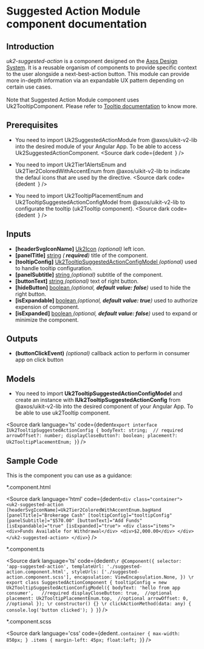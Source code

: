 
# Suggested Action Module component documentation

## Introduction

<p>
 <i>uk2-suggested-action</i>
 is a component designed on the <a href="https://www.figma.com/file/xNJe50LNYYGhQ1Q1C3zs4b/%F0%9F%91%B7%E2%80%8D%E2%99%82%EF%B8%8F-Framework-Core---Web-2.0?node-id=635%3A22827&t=aYwvVFyEuFecvqBW-0" target="_blank">Axos Design System</a>. It is a reusable organism of components to provide specific context to the user alongside a next-best-action button. This module can provide more in-depth information via an expandable UX pattern depending on certain use cases.
 <br/><br/>
 Note that Suggested Action Module component uses Uk2TooltipComponent. Please refer to <a href="../?path=/story/components-tooltip--basic-usage" target="_blank">Tooltip documentation</a> to know more.
</p>

## Prerequisites
 - You need to import Uk2SuggestedActionModule from @axos/uikit-v2-lib into the desired module of your Angular App. To be able to access Uk2SuggestedActionComponent.
<Source
  dark
  code={dedent`
  `}
/>

- You need to import Uk2Tier1AlertsEnum and Uk2Tier2ColoredWithAccentEnum from @axos/uikit-v2-lib to indicate the defaul icons that are used by the directive.
<Source
  dark
  code={dedent`
  `}
/>


- You need to import Uk2TooltipPlacementEnum and Uk2TooltipSuggestedActionConfigModel from @axos/uikit-v2-lib to configurate the tooltip (uk2Tooltip component).
<Source
  dark
  code={dedent`
  `}
/>

## Inputs
<ul>
  <li><strong>[headerSvgIconName]</strong> <u>Uk2Icon</u> <i>(optional)</i> left icon.</li>
  <li><strong>[panelTitle]</strong> <u>string</u> <i>(<strong> required</strong>)</i> title of the component.</li>
  <li><strong>[tooltipConfig]</strong> <u>Uk2TooltipSuggestedActionConfigModel </u> <i>(optional)</i> used to handle tooltip configuration.</li>
  <li><strong>[panelSubtitle]</strong> <u>string </u> <i>(optional)</i> subtitle of the component.</li>
  <li><strong>[buttonText]</strong> <u>string </u> <i>(optional)</i> text of right button.</li>
  <li><strong>[hideButton]</strong> <u>boolean </u> <i>(optional,  <strong> default value: false</strong>)</i> used to hide the right button.</li>
  <li><strong>[isExpandable]</strong> <u>boolean </u> <i>(optional, <strong> default value: true</strong>)</i> used to authorize expension of component.</li>
  <li><strong>[isExpanded]</strong> <u>boolean </u> <i>(optional,  <strong> default value: false</strong>)</i> used to expand or minimize the component.</li>
</ul>

## Outputs
  <ul>
    <li><strong>(buttonClickEvent)</strong> <i>(optional)</i> callback action to perform in consumer app on click button</li>
  </ul>


## Models

- You need to import <strong>Uk2TooltipSuggestedActionConfigModel</strong> and create an instance with <strong>IUk2TooltipSuggestedActionConfig</strong> from @axos/uikit-v2-lib into the desired component of your Angular App. To be able to use uk2Tooltip component.

 <Source
  dark
  language='ts'
  code={dedent`
    export interface IUk2TooltipSuggestedActionConfig {
      bodyText: string;  // required
      arrowOffset?: number;
      displayCloseButton?: boolean;
      placement?: Uk2TooltipPlacementEnum;
    }
  `}
/>


## Sample Code
This is the component you can use as a guidance:
<p>*.component.html</p>

<Source
  dark
  language='html'
  code={dedent`
    <div class="container">
      <uk2-suggested-action
        [headerSvgIconName]=Uk2Tier2ColoredWithAccentEnum.bagHand
        [panelTitle]="Brokerage Cash"
        [tooltipConfig]="tooltipConfig"
        [panelSubtitle]="$570.00"
        [buttonText]="Add Funds"
        [isExpandable]="true"
        [isExpanded]="true">
        <div class="items">
          <div>Funds Available for Withdrawal</div>
          <div>$2,000.00</div>
        </div>
      </uk2-suggested-action>
    </div>
  `}
/>

<p>*.component.ts</p>

<Source
  dark
  language='ts'
  code={dedent`
    \r
    @Component({
      selector: 'app-suggested-action',
      templateUrl: './suggested-action.component.html',
      styleUrls: ['./suggested-action.component.scss'],
      encapsulation: ViewEncapsulation.None,
    })
    \r
    export class SuggestedActionComponent {
      tooltipConfig = new Uk2TooltipSuggestedActionConfigModel({
        bodyText: 'hello from app consumer',   //required
        displayCloseButton: true,  //optional
        placement: Uk2TooltipPlacementEnum.top,  //optional
        arrowOffset: 0,  //optional
      });
      \r
      constructor() {}
      \r
      clickActionMethod(data: any) {
        console.log('button clicked');
      }
    }
  `}
/>

<p>*.component.scss</p>

<Source
  dark
  language='css'
  code={dedent`
    .container {
      max-width: 850px;
    }
    .items {
      margin-left: 45px;
      float:left;
    }
  `}
/>
